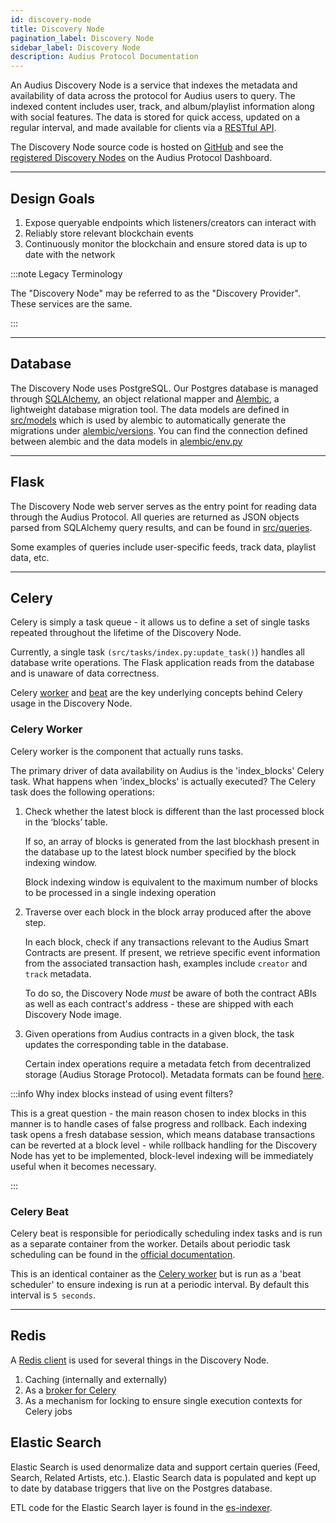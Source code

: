```yaml
---
id: discovery-node
title: Discovery Node
pagination_label: Discovery Node
sidebar_label: Discovery Node
description: Audius Protocol Documentation
---
```


An Audius Discovery Node is a service that indexes the metadata and availability of data across the
protocol for Audius users to query. The indexed content includes user, track, and album/playlist
information along with social features. The data is stored for quick access, updated on a regular
interval, and made available for clients via a [RESTful API](/developers/guides/rest-api).

The Discovery Node source code is hosted on
[GitHub](https://github.com/AudiusProject/audius-docker-compose/tree/main/discovery-provider) and
see the [registered Discovery Nodes](https://dashboard.audius.org/#/services/discovery-node) on the
Audius Protocol Dashboard.

---

## Design Goals

1. Expose queryable endpoints which listeners/creators can interact with
2. Reliably store relevant blockchain events
3. Continuously monitor the blockchain and ensure stored data is up to date with the network

:::note Legacy Terminology

The "Discovery Node" may be referred to as the "Discovery Provider". These services are the same.

:::

---

## Database

<!-- TODO: many of these GitHub links are broken -->

The Discovery Node uses PostgreSQL. Our Postgres database is managed through
[SQLAlchemy](https://www.sqlalchemy.org/), an object relational mapper and
[Alembic](http://alembic.zzzcomputing.com/en/latest/index.html), a lightweight database migration
tool. The data models are defined in
[src/models](https://github.com/AudiusProject/audius-protocol/blob/main/packages/discovery-provider/src/models)
which is used by alembic to automatically generate the migrations under
[alembic/versions](https://github.com/AudiusProject/audius-protocol/tree/main/packages/discovery-provider/alembic/versions).
You can find the connection defined between alembic and the data models in
[alembic/env.py](https://github.com/AudiusProject/audius-protocol/tree/main/packages/discovery-provider/alembic/env.py)

---

## Flask

The Discovery Node web server serves as the entry point for reading data through the Audius
Protocol. All queries are returned as JSON objects parsed from SQLAlchemy query results, and can be
found in
[src/queries](https://github.com/AudiusProject/audius-protocol/tree/main/packages/discovery-provider/src/queries).

Some examples of queries include user-specific feeds, track data, playlist data, etc.

---

## Celery

Celery is simply a task queue - it allows us to define a set of single tasks repeated throughout the
lifetime of the Discovery Node.

Currently, a single task `(src/tasks/index.py:update_task()`) handles all database write operations.
The Flask application reads from the database and is unaware of data correctness.

Celery [worker](https://docs.celeryq.dev/en/stable/reference/celery.worker.html) and
[beat](https://docs.celeryq.dev/en/stable/reference/celery.beat.html) are the key underlying
concepts behind Celery usage in the Discovery Node.

### Celery Worker

Celery worker is the component that actually runs tasks.

The primary driver of data availability on Audius is the 'index_blocks' Celery task. What happens
when 'index_blocks' is actually executed? The Celery task does the following operations:

1. Check whether the latest block is different than the last processed block in the ‘blocks’ table.

   If so, an array of blocks is generated from the last blockhash present in the database up to the
   latest block number specified by the block indexing window.

   Block indexing window is equivalent to the maximum number of blocks to be processed in a single
   indexing operation

2. Traverse over each block in the block array produced after the above step.

   In each block, check if any transactions relevant to the Audius Smart Contracts are present. If
   present, we retrieve specific event information from the associated transaction hash, examples
   include `creator` and `track` metadata.

   To do so, the Discovery Node _must_ be aware of both the contract ABIs as well as each contract's
   address - these are shipped with each Discovery Node image.

3. Given operations from Audius contracts in a given block, the task updates the corresponding table
   in the database.

   <!-- TODO: Audius Storage Protocol link? -->

   Certain index operations require a metadata fetch from decentralized storage (Audius Storage
   Protocol). Metadata formats can be found
   [here](https://github.com/AudiusProject/audius-protocol/blob/main/packages/discovery-provider/src/tasks/metadata.py).

:::info Why index blocks instead of using event filters?

This is a great question - the main reason chosen to index blocks in this manner is to handle cases
of false progress and rollback. Each indexing task opens a fresh database session, which means
database transactions can be reverted at a block level - while rollback handling for the Discovery
Node has yet to be implemented, block-level indexing will be immediately useful when it becomes
necessary.

:::

### Celery Beat

Celery beat is responsible for periodically scheduling index tasks and is run as a separate
container from the worker. Details about periodic task scheduling can be found in the
[official documentation](http://docs.celeryproject.org/en/latest/userguide/periodic-tasks.html).

This is an identical container as the [Celery worker](#celery-worker) but is run as a 'beat
scheduler' to ensure indexing is run at a periodic interval. By default this interval is
`5 seconds`.

---

## Redis

A [Redis client](https://redis.io/) is used for several things in the Discovery Node.

1. Caching (internally and externally)
2. As a
   [broker for Celery](https://docs.celeryq.dev/en/stable/getting-started/backends-and-brokers/redis.html)
3. As a mechanism for locking to ensure single execution contexts for Celery jobs

## Elastic Search

Elastic Search is used denormalize data and support certain queries (Feed, Search, Related Artists,
etc.). Elastic Search data is populated and kept up to date by database triggers that live on the
Postgres database.

ETL code for the Elastic Search layer is found in the
[es-indexer](https://github.com/AudiusProject/audius-protocol/tree/main/packages/discovery-provider/es-indexer).

<!-- TODO: update es-indexer link -->
